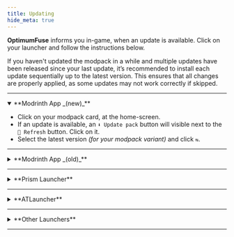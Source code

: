 ```yaml
---
title: Updating
hide_meta: true
---
```


**OptimumFuse** informs you in-game, when an update is available. Click on your launcher and follow the instructions
below.

<Callout variant="info">
If you haven't updated the modpack in a while and multiple updates have been released since your last update, it’s
recommended to install each update sequentially up to the latest version. This ensures that all changes are properly
applied, as some updates may not work correctly if skipped.
</Callout>

***

<details open="open">
<summary>**Modrinth App _(new)_**</summary>

- Click on your modpack card, at the home-screen.
- If an update is available, an `⬇️ Update pack` button will visible next to the `🔄️ Refresh` button. Click on it.
- Select the latest version _(for your modpack variant)_ and click `⇆`.

</details>

***

<details>
<summary>**Modrinth App _(old)_**</summary>

- Click on your modpack card, at the home-screen.
- Click on `🔄 Update modpack` on the top-right.
- Select the latest version _(for your modpack variant)_ and click `⇆`.

</details>

***

<details>
<summary>**Prism Launcher**</summary>

- Select your modpack card.
- Click on the `Edit` button, on the sidebar.
- A new window will open. Select `Modrinth` on the tab list.
- Select the latest version _(for your modpack variant)_.
- Click on `Update pack`.
- A prompt will appear asking if you want to change the instance name. Click `Yes`.

</details>

***

<details>
<summary>**ATLauncher**</summary>

- **ATLauncher** will automatically notify you, when an update is available.
- You can also manually update your modpack, by clicking on the `Update` button, below your **OptimumFuse** instance.

</details>

***

<details>
<summary>**Other Launchers**</summary>

Again, refer to your launcher's documentation.

</details>

***
